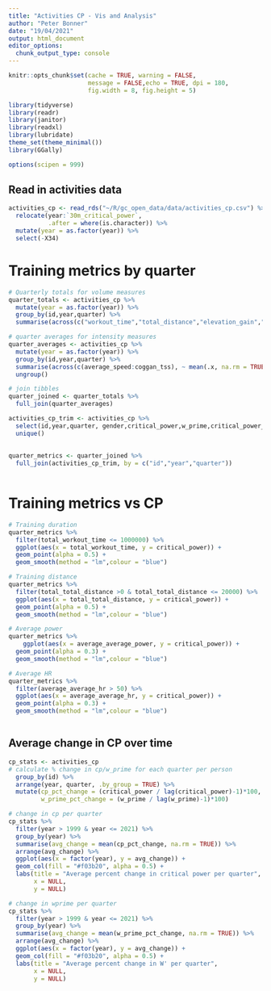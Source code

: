 ```yaml
---
title: "Activities CP - Vis and Analysis"
author: "Peter Bonner"
date: "19/04/2021"
output: html_document
editor_options: 
  chunk_output_type: console
---
```



```r
knitr::opts_chunk$set(cache = TRUE, warning = FALSE,
                      message = FALSE,echo = TRUE, dpi = 180,
                      fig.width = 8, fig.height = 5)


```

```r
library(tidyverse)
library(readr)
library(janitor)
library(readxl)
library(lubridate)
theme_set(theme_minimal())
library(GGally)

options(scipen = 999)
```


## Read in activities data
```r
activities_cp <- read_rds("~/R/gc_open_data/data/activities_cp.csv") %>%
  relocate(year:`30m_critical_power`,
           .after = where(is.character)) %>%
  mutate(year = as.factor(year)) %>%
  select(-X34)


```

# Training metrics by quarter

```r
# Quarterly totals for volume measures
quarter_totals <- activities_cp %>%
  mutate(year = as.factor(year)) %>%
  group_by(id,year,quarter) %>%
  summarise(across(c("workout_time","total_distance","elevation_gain","total_work"), ~ sum(.x, na.rm = TRUE),.names = "total_{.col}"),.groups = "keep")

# quarter averages for intensity measures
quarter_averages <- activities_cp %>%
  mutate(year = as.factor(year)) %>%
  group_by(id,year,quarter) %>%
  summarise(across(c(average_speed:coggan_tss), ~ mean(.x, na.rm = TRUE),.names = "average_{.col}"),.groups = "keep") %>%
  ungroup()

# join tibbles 
quarter_joined <- quarter_totals %>%
  full_join(quarter_averages)

activities_cp_trim <- activities_cp %>%
  select(id,year,quarter, gender,critical_power,w_prime,critical_power_error,w_prime_error) %>%
  unique()
  
  
quarter_metrics <- quarter_joined %>%
  full_join(activities_cp_trim, by = c("id","year","quarter"))
  
```



# Training metrics vs CP
```r
# Training duration
quarter_metrics %>%
  filter(total_workout_time <= 1000000) %>%
  ggplot(aes(x = total_workout_time, y = critical_power)) +
  geom_point(alpha = 0.5) +
  geom_smooth(method = "lm",colour = "blue")

# Training distance
quarter_metrics %>%
  filter(total_total_distance >0 & total_total_distance <= 20000) %>%
  ggplot(aes(x = total_total_distance, y = critical_power)) +
  geom_point(alpha = 0.5) +
  geom_smooth(method = "lm",colour = "blue")

# Average power 
quarter_metrics %>%
    ggplot(aes(x = average_average_power, y = critical_power)) +
  geom_point(alpha = 0.3) +
  geom_smooth(method = "lm",colour = "blue")

# Average HR
quarter_metrics %>%
  filter(average_average_hr > 50) %>%
  ggplot(aes(x = average_average_hr, y = critical_power)) +
  geom_point(alpha = 0.3) +
  geom_smooth(method = "lm",colour = "blue")
```

```r

```





## Average change in CP over time

```r
cp_stats <- activities_cp
# calculate % change in cp/w_prime for each quarter per person
  group_by(id) %>%
  arrange(year, quarter, .by_group = TRUE) %>%
  mutate(cp_pct_change = (critical_power / lag(critical_power)-1)*100,
         w_prime_pct_change = (w_prime / lag(w_prime)-1)*100)

# change in cp per quarter
cp_stats %>%
  filter(year > 1999 & year <= 2021) %>%
  group_by(year) %>%
  summarise(avg_change = mean(cp_pct_change, na.rm = TRUE)) %>%
  arrange(avg_change) %>%
  ggplot(aes(x = factor(year), y = avg_change)) +
  geom_col(fill = "#f03b20", alpha = 0.5) +
  labs(title = "Average percent change in critical power per quarter",
       x = NULL,
       y = NULL)

# change in wprime per quarter
cp_stats %>%
  filter(year > 1999 & year <= 2021) %>%
  group_by(year) %>%
  summarise(avg_change = mean(w_prime_pct_change, na.rm = TRUE)) %>%
  arrange(avg_change) %>%
  ggplot(aes(x = factor(year), y = avg_change)) +
  geom_col(fill = "#f03b20", alpha = 0.5) +
  labs(title = "Average percent change in W' per quarter",
       x = NULL,
       y = NULL)

```